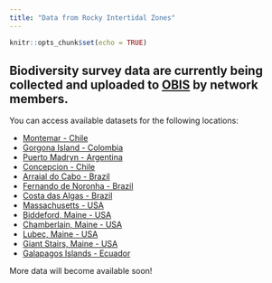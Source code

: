 ```yaml
---
title: "Data from Rocky Intertidal Zones"
---
```


```r
knitr::opts_chunk$set(echo = TRUE)
```

## Biodiversity survey data are currently being collected and uploaded to [OBIS](https://obis.org/){target="_blank"} by network members. 

You can access available datasets for the following locations:

- [Montemar - Chile](https://obis.org/dataset/5e009291-b1ce-454f-bbcf-d98142eaeda9){target="_blank"}
- [Gorgona Island - Colombia](https://obis.org/dataset/871e92ab-2a00-4851-b948-cb6dda862f9c){target="_blank"}
- [Puerto Madryn - Argentina](https://obis.org/dataset/1d8fb994-64af-4a57-abe2-19573cc91f85){target="_blank"}
- [Concepcion - Chile](https://obis.org/dataset/e4a2fe06-f082-4f36-9165-73263a121508){target="_blank"}
- [Arraial do Cabo - Brazil](https://obis.org/dataset/7ece3f71-6bae-4cc4-8619-d560a564f187){target="_blank"}
- [Fernando de Noronha - Brazil](https://obis.org/dataset/dae283ff-1835-465c-b058-fa6417d0ff2d){target="_blank"}
- [Costa das Algas - Brazil](https://obis.org/dataset/29059698-61ea-4882-9e1f-fca042056ddf){target="_blank"}
- [Massachusetts - USA](https://obis.org/dataset/952c1493-9265-440d-8f6c-882ae12bf33b){target="_blank"}
- [Biddeford, Maine - USA](https://obis.org/dataset/86ed1f5d-e911-4423-b965-8349248dfee2){target="_blank"}
- [Chamberlain, Maine - USA](https://obis.org/dataset/2c4e7f5f-50a4-4a6d-a92b-8382a92617f4){target="_blank"}
- [Lubec, Maine - USA](https://obis.org/dataset/3efdd6d8-7dd3-427c-ac08-ecdc94c15919){target="_blank"}
- [Giant Stairs, Maine - USA](https://www.gbif.org/dataset/11aec408-f323-454a-8057-9f9fc3552064){target="_blank"}
- [Galapagos Islands - Ecuador](https://obis.org/dataset/3cdb3dca-4df4-4931-9155-b41da2ce4075){target="_blank"}

More data will become available soon!

